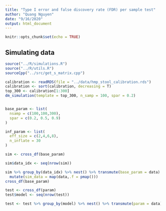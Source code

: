 ```yaml
---
title: "Type I error and false discovery rate (FDR) per sample test"
author: "Quang Nguyen"
date: "9/16/2020"
output: html_document
---
```


```r
knitr::opts_chunk$set(echo = TRUE)
```

## Simulating data 


```r
source("../R/simulations.R")
source("../R/utils.R")
sourceCpp("../src/get_s_matrix.cpp")
```

```r
calibration <- readRDS(file = "../data/hmp_stool_calibration.rds")
calibration <- sort(calibration, decreasing = T)
top_300 <- calibration[1:300]
dm_simulation(template = top_300, n_samp = 100, spar = 0.2)


base_param <- list(
  nsamp = c(100,100,300),
  spar = c(0.2, 0.5, 0.9)
)

inf_param <- list(
  eff_size = c(2,4,6,8), 
  n_inflate = 30
)

sim <- cross_df(base_param)

sim$data_idx <- seq(nrow(sim))

sim %>% group_by(data_idx) %>% nest() %>% transmute(base_param = data) %>% 
  mutate(sim_data = map(data,.f = pmap()))
cross_df(base_param)

test <- cross_df(param)
test$model <- seq(nrow(test))

test <- test %>% group_by(model) %>% nest() %>% transmute(param = data)

```





